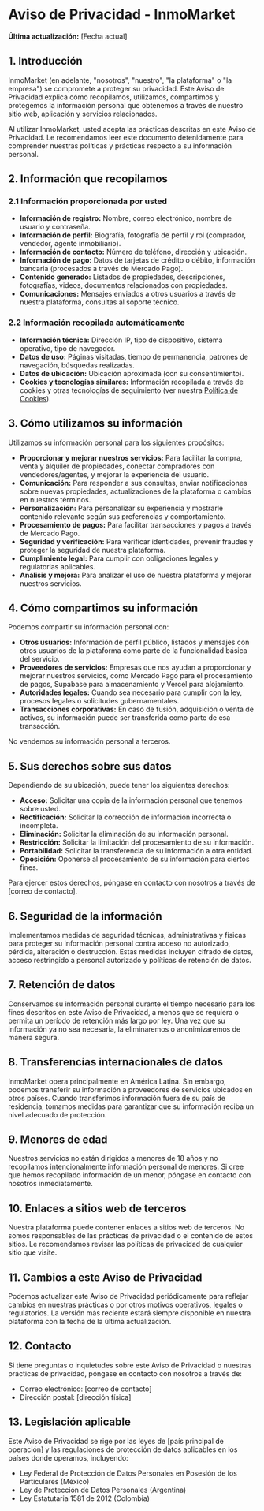 # Aviso de Privacidad - InmoMarket

**Última actualización:** [Fecha actual]

## 1. Introducción

InmoMarket (en adelante, "nosotros", "nuestro", "la plataforma" o "la empresa") se compromete a proteger su privacidad. Este Aviso de Privacidad explica cómo recopilamos, utilizamos, compartimos y protegemos la información personal que obtenemos a través de nuestro sitio web, aplicación y servicios relacionados.

Al utilizar InmoMarket, usted acepta las prácticas descritas en este Aviso de Privacidad. Le recomendamos leer este documento detenidamente para comprender nuestras políticas y prácticas respecto a su información personal.

## 2. Información que recopilamos

### 2.1 Información proporcionada por usted

- **Información de registro:** Nombre, correo electrónico, nombre de usuario y contraseña.
- **Información de perfil:** Biografía, fotografía de perfil y rol (comprador, vendedor, agente inmobiliario).
- **Información de contacto:** Número de teléfono, dirección y ubicación.
- **Información de pago:** Datos de tarjetas de crédito o débito, información bancaria (procesados a través de Mercado Pago).
- **Contenido generado:** Listados de propiedades, descripciones, fotografías, videos, documentos relacionados con propiedades.
- **Comunicaciones:** Mensajes enviados a otros usuarios a través de nuestra plataforma, consultas al soporte técnico.

### 2.2 Información recopilada automáticamente

- **Información técnica:** Dirección IP, tipo de dispositivo, sistema operativo, tipo de navegador.
- **Datos de uso:** Páginas visitadas, tiempo de permanencia, patrones de navegación, búsquedas realizadas.
- **Datos de ubicación:** Ubicación aproximada (con su consentimiento).
- **Cookies y tecnologías similares:** Información recopilada a través de cookies y otras tecnologías de seguimiento (ver nuestra [Política de Cookies](/legal/cookies-policy)).

## 3. Cómo utilizamos su información

Utilizamos su información personal para los siguientes propósitos:

- **Proporcionar y mejorar nuestros servicios:** Para facilitar la compra, venta y alquiler de propiedades, conectar compradores con vendedores/agentes, y mejorar la experiencia del usuario.
- **Comunicación:** Para responder a sus consultas, enviar notificaciones sobre nuevas propiedades, actualizaciones de la plataforma o cambios en nuestros términos.
- **Personalización:** Para personalizar su experiencia y mostrarle contenido relevante según sus preferencias y comportamiento.
- **Procesamiento de pagos:** Para facilitar transacciones y pagos a través de Mercado Pago.
- **Seguridad y verificación:** Para verificar identidades, prevenir fraudes y proteger la seguridad de nuestra plataforma.
- **Cumplimiento legal:** Para cumplir con obligaciones legales y regulatorias aplicables.
- **Análisis y mejora:** Para analizar el uso de nuestra plataforma y mejorar nuestros servicios.

## 4. Cómo compartimos su información

Podemos compartir su información personal con:

- **Otros usuarios:** Información de perfil público, listados y mensajes con otros usuarios de la plataforma como parte de la funcionalidad básica del servicio.
- **Proveedores de servicios:** Empresas que nos ayudan a proporcionar y mejorar nuestros servicios, como Mercado Pago para el procesamiento de pagos, Supabase para almacenamiento y Vercel para alojamiento.
- **Autoridades legales:** Cuando sea necesario para cumplir con la ley, procesos legales o solicitudes gubernamentales.
- **Transacciones corporativas:** En caso de fusión, adquisición o venta de activos, su información puede ser transferida como parte de esa transacción.

No vendemos su información personal a terceros.

## 5. Sus derechos sobre sus datos

Dependiendo de su ubicación, puede tener los siguientes derechos:

- **Acceso:** Solicitar una copia de la información personal que tenemos sobre usted.
- **Rectificación:** Solicitar la corrección de información incorrecta o incompleta.
- **Eliminación:** Solicitar la eliminación de su información personal.
- **Restricción:** Solicitar la limitación del procesamiento de su información.
- **Portabilidad:** Solicitar la transferencia de su información a otra entidad.
- **Oposición:** Oponerse al procesamiento de su información para ciertos fines.

Para ejercer estos derechos, póngase en contacto con nosotros a través de [correo de contacto].

## 6. Seguridad de la información

Implementamos medidas de seguridad técnicas, administrativas y físicas para proteger su información personal contra acceso no autorizado, pérdida, alteración o destrucción. Estas medidas incluyen cifrado de datos, acceso restringido a personal autorizado y políticas de retención de datos.

## 7. Retención de datos

Conservamos su información personal durante el tiempo necesario para los fines descritos en este Aviso de Privacidad, a menos que se requiera o permita un período de retención más largo por ley. Una vez que su información ya no sea necesaria, la eliminaremos o anonimizaremos de manera segura.

## 8. Transferencias internacionales de datos

InmoMarket opera principalmente en América Latina. Sin embargo, podemos transferir su información a proveedores de servicios ubicados en otros países. Cuando transferimos información fuera de su país de residencia, tomamos medidas para garantizar que su información reciba un nivel adecuado de protección.

## 9. Menores de edad

Nuestros servicios no están dirigidos a menores de 18 años y no recopilamos intencionalmente información personal de menores. Si cree que hemos recopilado información de un menor, póngase en contacto con nosotros inmediatamente.

## 10. Enlaces a sitios web de terceros

Nuestra plataforma puede contener enlaces a sitios web de terceros. No somos responsables de las prácticas de privacidad o el contenido de estos sitios. Le recomendamos revisar las políticas de privacidad de cualquier sitio que visite.

## 11. Cambios a este Aviso de Privacidad

Podemos actualizar este Aviso de Privacidad periódicamente para reflejar cambios en nuestras prácticas o por otros motivos operativos, legales o regulatorios. La versión más reciente estará siempre disponible en nuestra plataforma con la fecha de la última actualización.

## 12. Contacto

Si tiene preguntas o inquietudes sobre este Aviso de Privacidad o nuestras prácticas de privacidad, póngase en contacto con nosotros a través de:

- Correo electrónico: [correo de contacto]
- Dirección postal: [dirección física]

## 13. Legislación aplicable

Este Aviso de Privacidad se rige por las leyes de [país principal de operación] y las regulaciones de protección de datos aplicables en los países donde operamos, incluyendo:

- Ley Federal de Protección de Datos Personales en Posesión de los Particulares (México)
- Ley de Protección de Datos Personales (Argentina)
- Ley Estatutaria 1581 de 2012 (Colombia) 